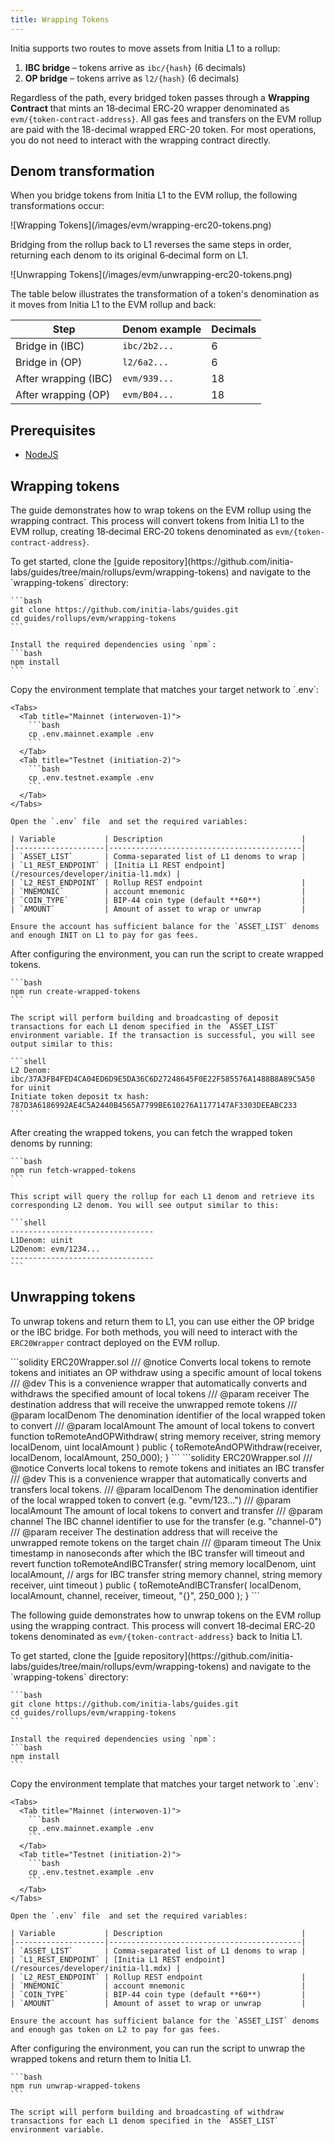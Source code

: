 ```yaml
---
title: Wrapping Tokens
---
```


Initia supports two routes to move assets from Initia L1 to a rollup:

1. **IBC bridge** – tokens arrive as `ibc/{hash}` (6 decimals)
2. **OP bridge** – tokens arrive as `l2/{hash}` (6 decimals)

Regardless of the path, every bridged token passes through a **Wrapping Contract** that mints an 18‑decimal ERC‑20 wrapper denominated as `evm/{token-contract-address}`. 
All gas fees and transfers on the EVM rollup are paid with the 18-decimal wrapped ERC-20 token. For most operations, you do not need to interact with the wrapping contract directly.

## Denom transformation

When you bridge tokens from Initia L1 to the EVM rollup, the following transformations occur:

<Frame>
![Wrapping Tokens](/images/evm/wrapping-erc20-tokens.png)
</Frame>

Bridging from the rollup back to L1 reverses the same steps in order, returning each denom to its original 6‑decimal form on L1.

<Frame>
![Unwrapping Tokens](/images/evm/unwrapping-erc20-tokens.png)
</Frame>

The table below illustrates the transformation of a token's denomination as it moves from Initia L1 to the EVM rollup and back:

| Step                 | Denom example | Decimals |
|----------------------|---------------|----------|
| Bridge in (IBC)      | `ibc/2b2...`  | 6        |
| Bridge in (OP)       | `l2/6a2...`   | 6        |
| After wrapping (IBC) | `evm/939...`  | 18       |
| After wrapping (OP)  | `evm/B04...`  | 18       |


## Prerequisites

- [NodeJS](https://nodejs.org)

## Wrapping tokens

The guide demonstrates how to wrap tokens on the EVM rollup using the wrapping contract. This process will convert tokens from Initia L1 to the EVM rollup, creating 18‑decimal ERC‑20 tokens denominated as `evm/{token-contract-address}`.

<Steps>
  <Step title="Project Setup">
    To get started, clone the [guide repository](https://github.com/initia-labs/guides/tree/main/rollups/evm/wrapping-tokens) and navigate to the `wrapping-tokens` directory:

    ```bash
    git clone https://github.com/initia-labs/guides.git
    cd guides/rollups/evm/wrapping-tokens
    ```

    Install the required dependencies using `npm`:
    ```bash
    npm install
    ```
  </Step>
  <Step title="Configuration">
    Copy the environment template that matches your target network to `.env`:

    <Tabs>
      <Tab title="Mainnet (interwoven-1)">
        ```bash
        cp .env.mainnet.example .env
        ```
      </Tab>
      <Tab title="Testnet (initiation-2)">
        ```bash
        cp .env.testnet.example .env
        ```
      </Tab>
    </Tabs>

    Open the `.env` file  and set the required variables:

    | Variable           | Description                               |
    |--------------------|-------------------------------------------|
    | `ASSET_LIST`       | Comma‑separated list of L1 denoms to wrap |
    | `L1_REST_ENDPOINT` | [Initia L1 REST endpoint](/resources/developer/initia-l1.mdx) |
    | `L2_REST_ENDPOINT` | Rollup REST endpoint                      |
    | `MNEMONIC`         | account mnemonic                          |
    | `COIN_TYPE`        | BIP‑44 coin type (default **60**)         |
    | `AMOUNT`           | Amount of asset to wrap or unwrap         |

    Ensure the account has sufficient balance for the `ASSET_LIST` denoms and enough INIT on L1 to pay for gas fees.
  </Step>
  <Step title="Creating Wrapped Tokens">
    After configuring the environment, you can run the script to create wrapped tokens.

    ```bash
    npm run create-wrapped-tokens
    ```

    The script will perform building and broadcasting of deposit transactions for each L1 denom specified in the `ASSET_LIST` environment variable. If the transaction is successful, you will see output similar to this:

    ```shell
    L2 Denom: ibc/37A3FB4FED4CA04ED6D9E5DA36C6D27248645F0E22F585576A1488B8A89C5A50 for uinit
    Initiate token deposit tx hash: 787D3A6186992AE4C5A2440B4565A7799BE610276A1177147AF3303DEEABC233
    ```

  </Step>
  <Step title="Fetching Wrapped Token Denoms">
    After creating the wrapped tokens, you can fetch the wrapped token denoms by running:
    
    ```bash
    npm run fetch-wrapped-tokens
    ```

    This script will query the rollup for each L1 denom and retrieve its corresponding L2 denom. You will see output similar to this:

    ```shell
    --------------------------------
    L1Denom: uinit
    L2Denom: evm/1234...
    --------------------------------
    ```
  </Step>
</Steps>

## Unwrapping tokens

To unwrap tokens and return them to L1, you can use either the OP bridge or the IBC bridge. For both methods, you will need to interact with the `ERC20Wrapper` contract deployed on the EVM rollup.

<Tabs>
  <Tab title="OP Bridge">
    ```solidity ERC20Wrapper.sol
    /// @notice Converts local tokens to remote tokens and initiates an OP withdraw using a specific amount of local tokens
    /// @dev This is a convenience wrapper that automatically converts and withdraws the specified amount of local tokens
    /// @param receiver The destination address that will receive the unwrapped remote tokens
    /// @param localDenom The denomination identifier of the local wrapped token to convert
    /// @param localAmount The amount of local tokens to convert
    function toRemoteAndOPWithdraw(
        string memory receiver,
        string memory localDenom,
        uint localAmount
    ) public {
        toRemoteAndOPWithdraw(receiver, localDenom, localAmount, 250_000);
    }
    ```
  </Tab>
  <Tab title="IBC Bridge">
    ```solidity ERC20Wrapper.sol
    /// @notice Converts local tokens to remote tokens and initiates an IBC transfer
    /// @dev This is a convenience wrapper that automatically converts and transfers local tokens.
    /// @param localDenom The denomination identifier of the local wrapped token to convert (e.g. "evm/123...")
    /// @param localAmount The amount of local tokens to convert and transfer
    /// @param channel The IBC channel identifier to use for the transfer (e.g. "channel-0")
    /// @param receiver The destination address that will receive the unwrapped remote tokens on the target chain
    /// @param timeout The Unix timestamp in nanoseconds after which the IBC transfer will timeout and revert
    function toRemoteAndIBCTransfer(
        string memory localDenom,
        uint localAmount,
        // args for IBC transfer
        string memory channel,
        string memory receiver,
        uint timeout
    ) public {
        toRemoteAndIBCTransfer(
            localDenom,
            localAmount,
            channel,
            receiver,
            timeout,
            "{}",
            250_000
        );
    }
    ```
  </Tab>
</Tabs>

The following guide demonstrates how to unwrap tokens on the EVM rollup using the wrapping contract. This process will convert 18‑decimal ERC‑20 tokens denominated as `evm/{token-contract-address}` back to Initia L1.

<Steps>
  <Step title="Project Setup">
    To get started, clone the [guide repository](https://github.com/initia-labs/guides/tree/main/rollups/evm/wrapping-tokens) and navigate to the `wrapping-tokens` directory:

    ```bash
    git clone https://github.com/initia-labs/guides.git
    cd guides/rollups/evm/wrapping-tokens
    ```

    Install the required dependencies using `npm`:
    ```bash
    npm install
    ```
  </Step>
  <Step title="Configuration">
    Copy the environment template that matches your target network to `.env`:

    <Tabs>
      <Tab title="Mainnet (interwoven-1)">
        ```bash
        cp .env.mainnet.example .env
        ```
      </Tab>
      <Tab title="Testnet (initiation-2)">
        ```bash
        cp .env.testnet.example .env
        ```
      </Tab>
    </Tabs>

    Open the `.env` file  and set the required variables:

    | Variable           | Description                               |
    |--------------------|-------------------------------------------|
    | `ASSET_LIST`       | Comma‑separated list of L1 denoms to wrap |
    | `L1_REST_ENDPOINT` | [Initia L1 REST endpoint](/resources/developer/initia-l1.mdx) |
    | `L2_REST_ENDPOINT` | Rollup REST endpoint                      |
    | `MNEMONIC`         | account mnemonic                          |
    | `COIN_TYPE`        | BIP‑44 coin type (default **60**)         |
    | `AMOUNT`           | Amount of asset to wrap or unwrap         |

    Ensure the account has sufficient balance for the `ASSET_LIST` denoms and enough gas token on L2 to pay for gas fees.
  </Step>
  <Step title="Creating Wrapped Tokens">
    After configuring the environment, you can run the script to unwrap the wrapped tokens and return them to Initia L1.

    ```bash
    npm run unwrap-wrapped-tokens
    ```

    The script will perform building and broadcasting of withdraw transactions for each L1 denom specified in the `ASSET_LIST` environment variable.
  </Step>
</Steps>